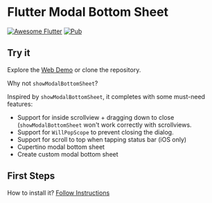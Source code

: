 
# Flutter Modal Bottom Sheet

[![Awesome Flutter](https://img.shields.io/badge/Awesome-Flutter-blue.svg?longCache=true&style=flat-square)](https://github.com/Solido/awesome-flutter) [![Pub](https://img.shields.io/pub/v/modal_bottom_sheet.svg?logo=flutter&color=blue&style=flat-square)](https://pub.dev/packages/modal_bottom_sheet)

## Try it

Explore the [Web Demo](https://jamesblasco.github.io/modal_bottom_sheet/#/) or clone the repository. 

Why not `showModalBottomSheet`?

Inspired by `showModalBottomSheet`, it completes with some must-need features:

- Support for inside scrollview + dragging down to close (`showModalBottomSheet` won't work correctly with scrollviews. 
- Support for `WillPopScope` to prevent closing the dialog.
- Support for scroll to top when tapping status bar (iOS only)
- Cupertino modal bottom sheet
- Create custom modal bottom sheet


## First Steps

How to install it? [Follow Instructions](
https://pub.dev/packages/modal_bottom_sheet#-installing-tab-)

